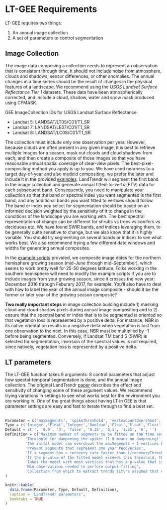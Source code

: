 # LT-GEE Requirements

LT-GEE requires two things:

1. An annual image collection 
2. A set of parameters to control segmentation

## Image Collection

The image data composing a collection needs to represent an observation that is consistent through time. It should not include noise from
atmosphere, clouds and shadows, sensor differences, or other anomalies. The annual changes in a time series should be the result of 
changes in the physical features of a landscape. We recommend using the *USGS Landsat Surface Reflectance Tier 1* datasets.
These data have been atmospherically corrected, and include a cloud, shadow, water and snow mask produced 
using CFMASK.

GEE ImageCollection IDs for USGS Landsat Surface Reflectance 

+ Landsat 5: LANDSAT/LT05/C01/T1_SR
+ Landsat 7: LANDSAT/LE07/C01/T1_SR
+ Landsat 8: LANDSAT/LC08/C01/T1_SR

The collection must include only one observation per year. However, because clouds are often present in any given image, it
is best to retrieve multiple images for a season, mask out clouds and cloud shadows from each, and then create a composite of
those images so that you have reasonable annual spatial coverage of clear-view pixels. The best-pixel-compositing method you 
apply is up to you. We have used nearness to a target day-of-year and also medoid compositing, we prefer the later and include
it in the provided [examples](#example-scripts). LandTrendr will segment the first band in the image collection and generate annual fitted-to-vertx (FTV) data for each subsequent band. Consequently, you need to manipulate your collection so that the band or spectral index you 
want segmented is the first band, and any additional bands you want fitted to vertices should follow. The band or index you select for segmentation should
be based on an informed decision weighted by the sensitivity of it to change in the conditions of the landscape you are working with. The best spectral representation of change can be different for
shrubs vs trees vs conifers vs deciduous etc. We have found SWIR bands, and indices leveraging them, to be generally quite sensitive to change, but we also 
know that it is highly variable. You should try segmenting on several bands or indices to see what works best. We also recommend trying a few different date windows and widths for generating annual composites.

In the [example scripts](#example-scripts) provided, we composite image dates for the northern hemisphere growing season (mid-June through mid-September), which seems to work pretty well for 25-50 degrees latitude. Folks working in the southern hemisphere will need to modify the example scripts if you are to include images from your growing season, since it crosses the new year: December 2016 through Feburary 2017, for example. You'll also have to deal with how to label the year of the annual image composite - should it be the former or later year of the growing season composite?   

<a id='importantsteps'></a>**Two really important steps** in image collection building include 1) masking cloud and cloud shadow pixels during annual image compositing and to 2) ensure that the spectral band or index that is 
to be segmented is oriented so that vegetation loss is represented by a positive delta. For instance, NBR in its native orientation results in a negative delta when vegetation is lost from one observation to the next. In this case, NBR must be multiplied by -1 before being segmented. Conversely, if Landsat TM band 5 (SWIR) is selected for segmentation, inversion of the spectral values is not required, since natively, vegetation loss is represented by a positive delta.   

## LT parameters

The LT-GEE function takes 9 arguments: 8 control parameters that adjust how spectal-temporal segmentation is done, and the annual image collection. The original LandTrendr [paper](https://github.com/eMapR/LT-GEE/blob/master/docs/kennedy_etal_2010_landtrendr.pdf) describes the effect and sensitivity of changing some of these argument values. We recommend trying variations in settings to see what works best for the environment you are working in. One of the great things about having LT in GEE is that parameter settings are easy and fast to iterate through to find a best set.
<br><br>



```r
Parameter = c('maxSegments', 'spikeThreshold', 'vertexCountOvershoot', 'preventOneYearRecovery', 'recoveryThreshold', 'pvalThreshold', 'bestModelProportion', 'minObservationsNeeded', 'timeSeries')
Type = c('Integer','Float','Integer','Boolean','Float','Float','Float','Integer','ImageCollection')
Default = c('', '0.9', '3', 'false', '0.25', '0.1', '1.25', '6', '')
Definition = c('Maximum number of segments to be fitted on the time series',
         'Threshold for dampening the spikes (1.0 means no dampening)',
         'The inital model can overshoot the maxSegments + 1 vertices by this amount. Later, it will be prunned down to maxSegments + 1',
         'Prevent segments that represent one year recoveries',
         'If a segment has a recovery rate faster than 1/recoveryThreshold (in years), then the segment is disallowed',
         'If the p-value of the fitted model exceeds this threshold, then the current model is discarded and another one is fitted using the Levenberg-Marquardt optimizer',
         'Takes the model with most vertices that has a p-value that is at most this proportion away from the model with lowest p-value',
         'Min observations needed to perform output fitting',
         'Collection from which to extract trends (it\'s assumed that each image in the collection represents one year). The first band is used to find breakpoints, and all subsequent bands are fitted using those breakpoints'
)
```



```r
knitr::kable(
  data.frame(Parameter, Type, Default, Definition), 
  caption = 'LandTrendr parameters',
  booktabs = TRUE
)
```





